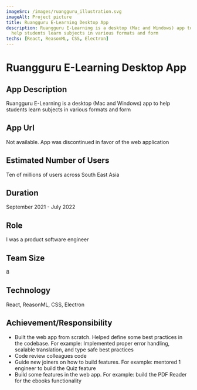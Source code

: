 ```yaml
---
imageSrc: /images/ruangguru_illustration.svg
imageAlt: Project picture
title: Ruangguru E-Learning Desktop App
description: Ruangguru E-Learning is a desktop (Mac and Windows) app to
  help students learn subjects in various formats and form
techs: [React, ReasonML, CSS, Electron]
---
```



<MdImageContainer>
  <Picture
    src="/images/ruangguru_illustration.svg"
    alt="Education app illustration"
    width="770"
    height="730"
  />
</MdImageContainer>

# Ruangguru E-Learning Desktop App

## App Description

Ruangguru E-Learning is a desktop (Mac and Windows) app to
help students learn subjects in various formats and form

## App Url

Not available. App was discontinued in favor of the web application

## Estimated Number of Users

Ten of millions of users across South East Asia

## Duration

September 2021 - July 2022

## Role

I was a product software engineer

## Team Size

8

## Technology

React, ReasonML, CSS, Electron

## Achievement/Responsibility

- Built the web app from scratch. Helped define some best practices in the codebase. For example: Implemented proper error handling, scalable translation, and type safe best practices
- Code review colleagues code
- Guide new joiners on how to build features. For example: mentored 1 engineer to build the Quiz feature
- Build some features in the web app. For example: build the PDF Reader for the ebooks functionality
